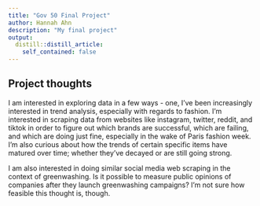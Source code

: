 ```yaml
---
title: "Gov 50 Final Project"
author: Hannah Ahn
description: "My final project"
output:
  distill::distill_article:
    self_contained: false
---
```




## Project thoughts

I am interested in exploring data in a few ways - one, I've been increasingly interested in trend analysis, especially with regards to fashion. I'm interested in scraping data from websites like instagram, twitter, reddit, and tiktok in order to figure out which brands are successful, which are failing, and which are doing just fine, especially in the wake of Paris fashion week. I'm also curious about how the trends of certain specific items have matured over time; whether they've decayed or are still going strong. 

I am also interested in doing similar social media web scraping in the context of greenwashing. Is it possible to measure public opinions of companies after they launch greenwashing campaigns? I'm not sure how feasible this thought is, though. 


